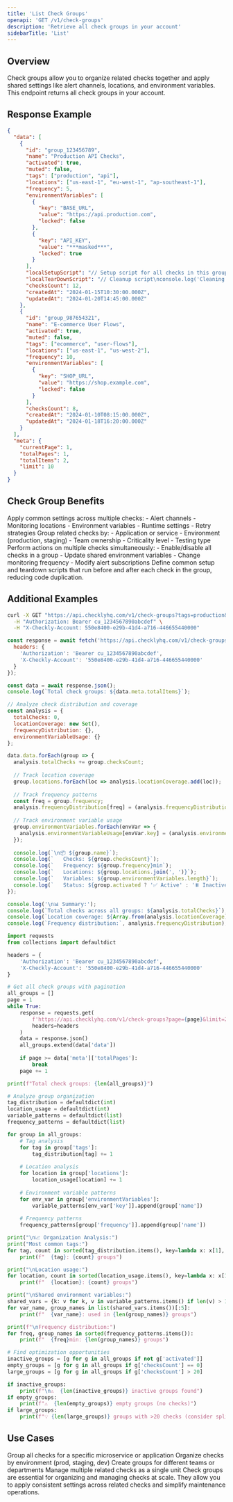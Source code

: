```yaml
---
title: 'List Check Groups'
openapi: 'GET /v1/check-groups'
description: 'Retrieve all check groups in your account'
sidebarTitle: 'List'
---
```


## Overview

Check groups allow you to organize related checks together and apply shared settings like alert channels, locations, and environment variables. This endpoint returns all check groups in your account.

## Response Example

```json
{
  "data": [
    {
      "id": "group_123456789",
      "name": "Production API Checks",
      "activated": true,
      "muted": false,
      "tags": ["production", "api"],
      "locations": ["us-east-1", "eu-west-1", "ap-southeast-1"],
      "frequency": 5,
      "environmentVariables": [
        {
          "key": "BASE_URL",
          "value": "https://api.production.com",
          "locked": false
        },
        {
          "key": "API_KEY",
          "value": "***masked***",
          "locked": true
        }
      ],
      "localSetupScript": "// Setup script for all checks in this group\nconsole.log('Setting up API tests');",
      "localTearDownScript": "// Cleanup script\nconsole.log('Cleaning up after tests');",
      "checksCount": 12,
      "createdAt": "2024-01-15T10:30:00.000Z",
      "updatedAt": "2024-01-20T14:45:00.000Z"
    },
    {
      "id": "group_987654321",
      "name": "E-commerce User Flows",
      "activated": true,
      "muted": false,
      "tags": ["ecommerce", "user-flows"],
      "locations": ["us-east-1", "us-west-2"],
      "frequency": 10,
      "environmentVariables": [
        {
          "key": "SHOP_URL",
          "value": "https://shop.example.com",
          "locked": false
        }
      ],
      "checksCount": 8,
      "createdAt": "2024-01-10T08:15:00.000Z",
      "updatedAt": "2024-01-18T16:20:00.000Z"
    }
  ],
  "meta": {
    "currentPage": 1,
    "totalPages": 1,
    "totalItems": 2,
    "limit": 10
  }
}
```

## Check Group Benefits

<AccordionGroup>

<Accordion title="Shared Configuration">
Apply common settings across multiple checks:
- Alert channels
- Monitoring locations
- Environment variables
- Runtime settings
- Retry strategies
</Accordion>

<Accordion title="Organized Monitoring">
Group related checks by:
- Application or service
- Environment (production, staging)
- Team ownership
- Criticality level
- Testing type
</Accordion>

<Accordion title="Batch Operations">
Perform actions on multiple checks simultaneously:
- Enable/disable all checks in a group
- Update shared environment variables
- Change monitoring frequency
- Modify alert subscriptions
</Accordion>

<Accordion title="Setup and Teardown">
Define common setup and teardown scripts that run before and after each check in the group, reducing code duplication.
</Accordion>

</AccordionGroup>

## Additional Examples

<CodeGroup>

```bash Get Active Check Groups by Tag
curl -X GET "https://api.checklyhq.com/v1/check-groups?tags=production&activated=true" \
  -H "Authorization: Bearer cu_1234567890abcdef" \
  -H "X-Checkly-Account: 550e8400-e29b-41d4-a716-446655440000"
```

```javascript Analyze Check Group Coverage
const response = await fetch('https://api.checklyhq.com/v1/check-groups', {
  headers: {
    'Authorization': 'Bearer cu_1234567890abcdef',
    'X-Checkly-Account': '550e8400-e29b-41d4-a716-446655440000'
  }
});

const data = await response.json();
console.log(`Total check groups: ${data.meta.totalItems}`);

// Analyze check distribution and coverage
const analysis = {
  totalChecks: 0,
  locationCoverage: new Set(),
  frequencyDistribution: {},
  environmentVariableUsage: {}
};

data.data.forEach(group => {
  analysis.totalChecks += group.checksCount;
  
  // Track location coverage
  group.locations.forEach(loc => analysis.locationCoverage.add(loc));
  
  // Track frequency patterns
  const freq = group.frequency;
  analysis.frequencyDistribution[freq] = (analysis.frequencyDistribution[freq] || 0) + 1;
  
  // Track environment variable usage
  group.environmentVariables.forEach(envVar => {
    analysis.environmentVariableUsage[envVar.key] = (analysis.environmentVariableUsage[envVar.key] || 0) + 1;
  });
  
  console.log(`\n📦 ${group.name}`);
  console.log(`   Checks: ${group.checksCount}`);
  console.log(`   Frequency: ${group.frequency}min`);
  console.log(`   Locations: ${group.locations.join(', ')}`);
  console.log(`   Variables: ${group.environmentVariables.length}`);
  console.log(`   Status: ${group.activated ? '✅ Active' : '⏸️ Inactive'}`);
});

console.log('\n📊 Summary:');
console.log(`Total checks across all groups: ${analysis.totalChecks}`);
console.log(`Location coverage: ${Array.from(analysis.locationCoverage).join(', ')}`);
console.log(`Frequency distribution:`, analysis.frequencyDistribution);
```

```python Check Group Management and Optimization
import requests
from collections import defaultdict

headers = {
    'Authorization': 'Bearer cu_1234567890abcdef',
    'X-Checkly-Account': '550e8400-e29b-41d4-a716-446655440000'
}

# Get all check groups with pagination
all_groups = []
page = 1
while True:
    response = requests.get(
        f'https://api.checklyhq.com/v1/check-groups?page={page}&limit=25',
        headers=headers
    )
    data = response.json()
    all_groups.extend(data['data'])
    
    if page >= data['meta']['totalPages']:
        break
    page += 1

print(f"Total check groups: {len(all_groups)}")

# Analyze group organization
tag_distribution = defaultdict(int)
location_usage = defaultdict(int)
variable_patterns = defaultdict(list)
frequency_patterns = defaultdict(list)

for group in all_groups:
    # Tag analysis
    for tag in group['tags']:
        tag_distribution[tag] += 1
    
    # Location analysis
    for location in group['locations']:
        location_usage[location] += 1
    
    # Environment variable patterns
    for env_var in group['environmentVariables']:
        variable_patterns[env_var['key']].append(group['name'])
    
    # Frequency patterns
    frequency_patterns[group['frequency']].append(group['name'])

print("\n📈 Organization Analysis:")
print("Most common tags:")
for tag, count in sorted(tag_distribution.items(), key=lambda x: x[1], reverse=True)[:5]:
    print(f"  {tag}: {count} groups")

print("\nLocation usage:")
for location, count in sorted(location_usage.items(), key=lambda x: x[1], reverse=True)[:5]:
    print(f"  {location}: {count} groups")

print("\nShared environment variables:")
shared_vars = {k: v for k, v in variable_patterns.items() if len(v) > 1}
for var_name, group_names in list(shared_vars.items())[:5]:
    print(f"  {var_name}: used in {len(group_names)} groups")

print(f"\nFrequency distribution:")
for freq, group_names in sorted(frequency_patterns.items()):
    print(f"  {freq}min: {len(group_names)} groups")

# Find optimization opportunities
inactive_groups = [g for g in all_groups if not g['activated']]
empty_groups = [g for g in all_groups if g['checksCount'] == 0]
large_groups = [g for g in all_groups if g['checksCount'] > 20]

if inactive_groups:
    print(f"\n⚠️  {len(inactive_groups)} inactive groups found")
if empty_groups:
    print(f"⚠️  {len(empty_groups)} empty groups (no checks)")
if large_groups:
    print(f"💡 {len(large_groups)} groups with >20 checks (consider splitting)")
```

</CodeGroup>

## Use Cases

<CardGroup cols={2}>

<Card title="Service Monitoring" icon="server">
Group all checks for a specific microservice or application
</Card>

<Card title="Environment Separation" icon="layers">
Organize checks by environment (prod, staging, dev)
</Card>

<Card title="Team Organization" icon="users">
Create groups for different teams or departments
</Card>

<Card title="Batch Management" icon="settings">
Manage multiple related checks as a single unit
</Card>

</CardGroup>

<Note>
Check groups are essential for organizing and managing checks at scale. They allow you to apply consistent settings across related checks and simplify maintenance operations.
</Note>